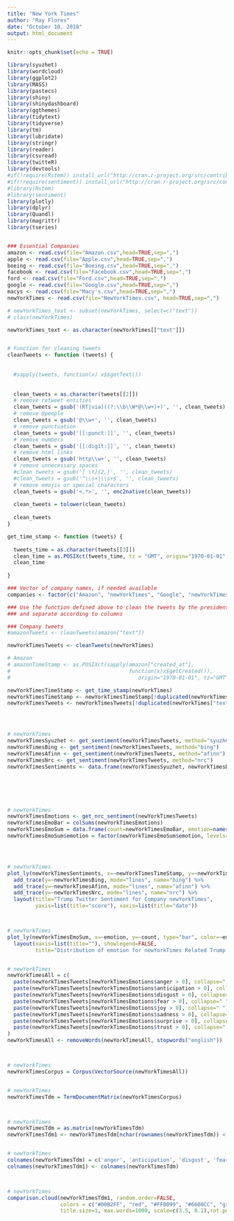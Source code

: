 ---
title: "New York Times"
author: "Ray Flores"
date: "October 10, 2018"
output: html_document
---

```{r setup, include=FALSE}
knitr::opts_chunk$set(echo = TRUE)

library(syuzhet)
library(wordcloud)
library(ggplot2)
library(MASS)
library(pastecs)
library(shiny)
library(shinydashboard)
library(ggthemes)
library(tidytext)
library(tidyverse)
library(tm)
library(lubridate)
library(stringr)
library(reader)
library(csvread)
library(twitteR)
library(devtools)
#if(!require(Rstem)) install_url("http://cran.r-project.org/src/contrib/Archive/Rstem/Rstem_0.4-1.tar.gz")
#if(!require(sentiment)) install_url("http://cran.r-project.org/src/contrib/Archive/sentiment/sentiment_0.2.tar.gz")
#library(Rstem)
#library(sentiment)
library(plotly)
library(dplyr)
library(Quandl)
library(magrittr)
library(tseries)


### Essential Companies
amazon <- read.csv(file="Amazon.csv",head=TRUE,sep=",")
apple <- read.csv(file="Apple.csv",head=TRUE,sep=",")
boeing <- read.csv(file="Boeing.csv",head=TRUE,sep=",")
facebook <- read.csv(file="Facebook.csv",head=TRUE,sep=",")
ford <- read.csv(file="Ford.csv",head=TRUE,sep=",")
google <- read.csv(file="Google.csv",head=TRUE,sep=",")
macys <- read.csv(file="Macy's.csv",head=TRUE,sep=",")
newYorkTimes <- read.csv(file="NewYorkTimes.csv", head=TRUE,sep=",")

# newYorkTimes_text <- subset(newYorkTimes, select=c("text"))
# class(newYorkTimes)

newYorkTimes_text <- as.character(newYorkTimes[["text"]])


# Function for cleaning tweets
cleanTweets <- function (tweets) {
  
  
  #sapply(tweets, function(x) x$$getText())
  
  
  clean_tweets = as.character(tweets[[2]])
  # remove retweet entities
  clean_tweets = gsub('(RT|via)((?:\\b\\W*@\\w+)+)', '', clean_tweets)
  # remove @people
  clean_tweets = gsub('@\\w+', '', clean_tweets)
  # remove punctuation
  clean_tweets = gsub('[[:punct:]]', '', clean_tweets)
  # remove numbers
  clean_tweets = gsub('[[:digit:]]', '', clean_tweets)
  # remove html links
  clean_tweets = gsub('http\\w+', '', clean_tweets)
  # remove unnecessary spaces
  #clean_tweets = gsub('[ \t]{2,}', '', clean_tweets)
  #clean_tweets = gsub('^\\s+|\\s+$', '', clean_tweets)
  # remove emojis or special characters
  clean_tweets = gsub('<.*>', '', enc2native(clean_tweets))
  
  clean_tweets = tolower(clean_tweets)
  
  clean_tweets
}

get_time_stamp <- function (tweets) {
  
  tweets_time = as.character(tweets[[3]])
  clean_time = as.POSIXct(tweets_time, tz = "GMT", origin="1970-01-01", format = "%D %k ")
  clean_time
  
}

### Vector of company names, if needed available
companies <- factor(c("Amazon", "newYorkTimes", "Google", "newYorkTimes", "newYorkTimes", "Ford"))

### Use the function defined above to clean the tweets by the president 
### and separate according to columns 

### Company tweets
#amazonTweets <- cleanTweets(amazon["text"])

newYorkTimesTweets <- cleanTweets(newYorkTimes)

# Amazon
# amazonTimeStamp <- as.POSIXct(sapply(amazon["created_at"], 
#                                      function(x)x$getCreated()), 
#                                         origin="1970-01-01", tz="GMT")

newYorkTimesTimeStamp <- get_time_stamp(newYorkTimes)
newYorkTimesTimeStamp <- newYorkTimesTimeStamp[!duplicated(newYorkTimes["text"])]
newYorkTimesTweets <- newYorkTimesTweets[!duplicated(newYorkTimes["text"])]




# newYorkTimes
newYorkTimesSyuzhet <- get_sentiment(newYorkTimesTweets, method="syuzhet")
newYorkTimesBing <- get_sentiment(newYorkTimesTweets, method="bing")
newYorkTimesAfinn <- get_sentiment(newYorkTimesTweets, method="afinn")
newYorkTimesNrc <- get_sentiment(newYorkTimesTweets, method="nrc")
newYorkTimesSentiments <- data.frame(newYorkTimesSyuzhet, newYorkTimesBing, newYorkTimesAfinn, newYorkTimesNrc, newYorkTimesTimeStamp)






# newYorkTimes
newYorkTimesEmotions <- get_nrc_sentiment(newYorkTimesTweets)
newYorkTimesEmoBar = colSums(newYorkTimesEmotions)
newYorkTimesEmoSum = data.frame(count=newYorkTimesEmoBar, emotion=names(newYorkTimesEmoBar))
newYorkTimesEmoSum$emotion = factor(newYorkTimesEmoSum$emotion, levels=newYorkTimesEmoSum$emotion[order(newYorkTimesEmoSum$count, decreasing = TRUE)])




# newYorkTimes
plot_ly(newYorkTimesSentiments, x=~newYorkTimesTimeStamp, y=~newYorkTimesSyuzhet, type="scatter", mode="jitter", name="syuzhet") %>%
  add_trace(y=~newYorkTimesBing, mode="lines", name="bing") %>%
  add_trace(y=~newYorkTimesAfinn, mode="lines", name="afinn") %>%
  add_trace(y=~newYorkTimesNrc, mode="lines", name="nrc") %>%
  layout(title="Trump Twitter Sentiment for Company newYorkTimes",
         yaxis=list(title="score"), xaxis=list(title="date"))



# newYorkTimes
plot_ly(newYorkTimesEmoSum, x=~emotion, y=~count, type="bar", color=~emotion) %>%
  layout(xaxis=list(title=""), showlegend=FALSE,
         title="Distribution of emotion for newYorkTimes Related Trump Tweets")


# newYorkTimes
newYorkTimesAll = c(
  paste(newYorkTimesTweets[newYorkTimesEmotions$anger > 0], collapse=" "),
  paste(newYorkTimesTweets[newYorkTimesEmotions$anticipation > 0], collapse=" "),
  paste(newYorkTimesTweets[newYorkTimesEmotions$disgust > 0], collapse=" "),
  paste(newYorkTimesTweets[newYorkTimesEmotions$fear > 0], collapse=" "),
  paste(newYorkTimesTweets[newYorkTimesEmotions$joy > 0], collapse=" "),
  paste(newYorkTimesTweets[newYorkTimesEmotions$sadness > 0], collapse=" "),
  paste(newYorkTimesTweets[newYorkTimesEmotions$surprise > 0], collapse=" "),
  paste(newYorkTimesTweets[newYorkTimesEmotions$trust > 0], collapse=" ")
)
newYorkTimesAll <- removeWords(newYorkTimesAll, stopwords("english"))



# newYorkTimes
newYorkTimesCorpus = Corpus(VectorSource(newYorkTimesAll))


# newYorkTimes
newYorkTimesTdm = TermDocumentMatrix(newYorkTimesCorpus)



# newYorkTimes
newYorkTimesTdm = as.matrix(newYorkTimesTdm)
newYorkTimesTdm1 <- newYorkTimesTdm[nchar(rownames(newYorkTimesTdm)) < 11,]


# newYorkTimes
colnames(newYorkTimesTdm) = c('anger', 'anticipation', 'disgust', 'fear', 'joy', 'sadness', 'surprise', 'trust')
colnames(newYorkTimesTdm1) <- colnames(newYorkTimesTdm)



# newYorkTimes
comparison.cloud(newYorkTimesTdm1, random.order=FALSE,
                 colors = c("#00B2FF", "red", "#FF0099", "#6600CC", "green", "orange", "blue", "brown"),
                 title.size=1, max.words=1000, scale=c(3.5, 0.1),rot.per=0.4)


```